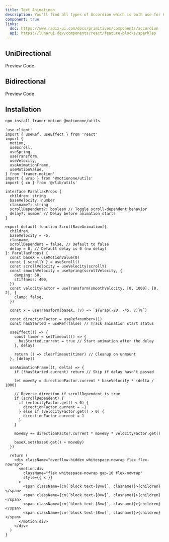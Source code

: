 ```yaml
---
title: Text Animatinon
description: You'll find all types of Accordion which is both use for HTML, REACTJS and NEXTJS
component: true
links:
  doc: https://www.radix-ui.com/docs/primitives/components/accordion
  api: https://lunarui.dev/components/react/feature-blocks/sparkles
---
```


## UniDirectional

<Tabs defaultValue="preview" className="w-full relative">
  <TabsList>
    <TabsTrigger value="preview">Preview</TabsTrigger>
    <TabsTrigger value="codesnippet">Code</TabsTrigger>
  </TabsList>
  <TabsContent value="preview">
    <ComponentPreview name="scrollbasedmaquee" category="beam" />
  </TabsContent>
  <TabsContent value="codesnippet">
    <CodeWrapper noExpand={true}>
      <CodePreview name="scrollbasedmaquee" category="beam" />
    </CodeWrapper>
  </TabsContent>
</Tabs>

## Bidirectional

<Tabs defaultValue="preview" className="w-full relative">
  <TabsList>
    <TabsTrigger value="preview">Preview</TabsTrigger>
    <TabsTrigger value="codesnippet">Code</TabsTrigger>
  </TabsList>
  <TabsContent value="preview">
    <ComponentPreview name="scrollbasedmaquee2" category="beam" />
  </TabsContent>
  <TabsContent value="codesnippet">
    <CodeWrapper noExpand={true}>
      <CodePreview name="scrollbasedmaquee2" category="beam" />
    </CodeWrapper>
  </TabsContent>
</Tabs>

## Installation

```bash
npm install framer-motion @motionone/utils
```

```tsx title="text-marquee.tsx"
'use client'
import { useRef, useEffect } from 'react'
import {
  motion,
  useScroll,
  useSpring,
  useTransform,
  useVelocity,
  useAnimationFrame,
  useMotionValue,
} from 'framer-motion'
import { wrap } from '@motionone/utils'
import { cn } from '@/lib/utils'

interface ParallaxProps {
  children: string
  baseVelocity: number
  clasname?: string
  scrollDependent?: boolean // Toggle scroll-dependent behavior
  delay?: number // Delay before animation starts
}

export default function ScrollBaseAnimation({
  children,
  baseVelocity = -5,
  clasname,
  scrollDependent = false, // Default to false
  delay = 0, // Default delay is 0 (no delay)
}: ParallaxProps) {
  const baseX = useMotionValue(0)
  const { scrollY } = useScroll()
  const scrollVelocity = useVelocity(scrollY)
  const smoothVelocity = useSpring(scrollVelocity, {
    damping: 50,
    stiffness: 400,
  })
  const velocityFactor = useTransform(smoothVelocity, [0, 1000], [0, 2], {
    clamp: false,
  })

  const x = useTransform(baseX, (v) => `${wrap(-20, -45, v)}%`)

  const directionFactor = useRef<number>(1)
  const hasStarted = useRef(false) // Track animation start status

  useEffect(() => {
    const timer = setTimeout(() => {
      hasStarted.current = true // Start animation after the delay
    }, delay)

    return () => clearTimeout(timer) // Cleanup on unmount
  }, [delay])

  useAnimationFrame((t, delta) => {
    if (!hasStarted.current) return // Skip if delay hasn't passed

    let moveBy = directionFactor.current * baseVelocity * (delta / 1000)

    // Reverse direction if scrollDependent is true
    if (scrollDependent) {
      if (velocityFactor.get() < 0) {
        directionFactor.current = -1
      } else if (velocityFactor.get() > 0) {
        directionFactor.current = 1
      }
    }

    moveBy += directionFactor.current * moveBy * velocityFactor.get()

    baseX.set(baseX.get() + moveBy)
  })

  return (
    <div className="overflow-hidden whitespace-nowrap flex flex-nowrap">
      <motion.div
        className="flex whitespace-nowrap gap-10 flex-nowrap"
        style={{ x }}
      >
        <span className={cn(`block text-[8vw]`, clasname)}>{children}</span>
        <span className={cn(`block text-[8vw]`, clasname)}>{children}</span>
        <span className={cn(`block text-[8vw]`, clasname)}>{children}</span>
        <span className={cn(`block text-[8vw]`, clasname)}>{children}</span>
      </motion.div>
    </div>
  )
}
```
